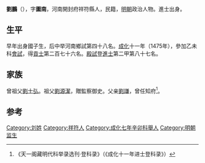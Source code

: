 {{Otheruses|other=名为刘鹏的其他人物|劉鵬}}
{{Otheruses|other=名为刘图南的其他人物|刘图南}}

'''劉鵬'''（{{bd|1444年||？}}），字'''圖南'''，河南開封府祥符縣人，民籍，[[明朝|明朝]]政治人物。進士出身。

== 生平 ==
早年出身國子生，后中举河南鄉試第四十八名。[[成化|成化]]十一年（1475年），參加乙未科[[會試|會試]]，得[[貢士|貢士]]第二百七十六名。[[殿試|殿試]]登[[進士|進士]]第二甲第八十七名。

== 家族 ==
曾祖父[[劉士弘|劉士弘]]。祖父[[劉源潔|劉源潔]]，贈監察御史。父亲[[劉謙|劉謙]]，曾任知府<ref>《天一阁藏明代科举录选刊·登科录》（《成化十一年进士登科录》）</ref>。

==参考==
{{reflist}}

{{成化十一年乙未科殿試金榜}}

{{Authority control}}

{{DEFAULTSORT:}}
[[Category:刘姓|Category:刘姓]]
[[Category:祥符人|Category:祥符人]]
[[Category:成化七年辛卯科舉人|Category:成化七年辛卯科舉人]]
[[Category:明朝监生|Category:明朝监生]]

{{明朝人物小作品}}